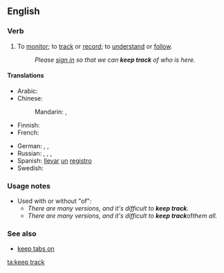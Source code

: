 ==English==

===Verb===
{{head|en|verb|head=[[keep]] [[track]]}}

# To [[monitor]]; to [[track]] or [[record]]; to [[understand]] or [[follow]].
#: ''Please [[sign in]] so that we can '''keep track''' of who is here.''

====Translations====
{{trans-top|monitor}}
* Arabic: {{t|ar|رَاقَّبَ}}
* Chinese:
*: Mandarin: {{t+|cmn|監測|sc=Hani}}, {{t|cmn|监测|tr=jiāncè|sc=Hani}}
* Finnish: {{t+|fi|seurata}}
* French: {{t|fr|conserver un suivi}}
{{trans-mid}}
* German: {{t+|de|verfolgen}}, {{t|de|nachverfolgen}}, {{t|de|im Auge behalten}}
* Russian: {{t+|ru|отсле́живать|impf}}, {{t+|ru|отследи́ть|pf}}, {{t+|ru|следи́ть|impf}}, {{t+|ru|проследи́ть|pf}}
* Spanish: [[llevar]] [[un]] [[registro]]
* Swedish: {{t|sv|hålla reda på}}
{{trans-bottom}}

===Usage notes===
* Used with or without "of":
** ''There are many versions, and it's difficult to '''keep track'''.''
** ''There are many versions, and it's difficult to '''keep track''' ''of'' them all.''

===See also===
* [[keep tabs on]]

[[ta:keep track]]